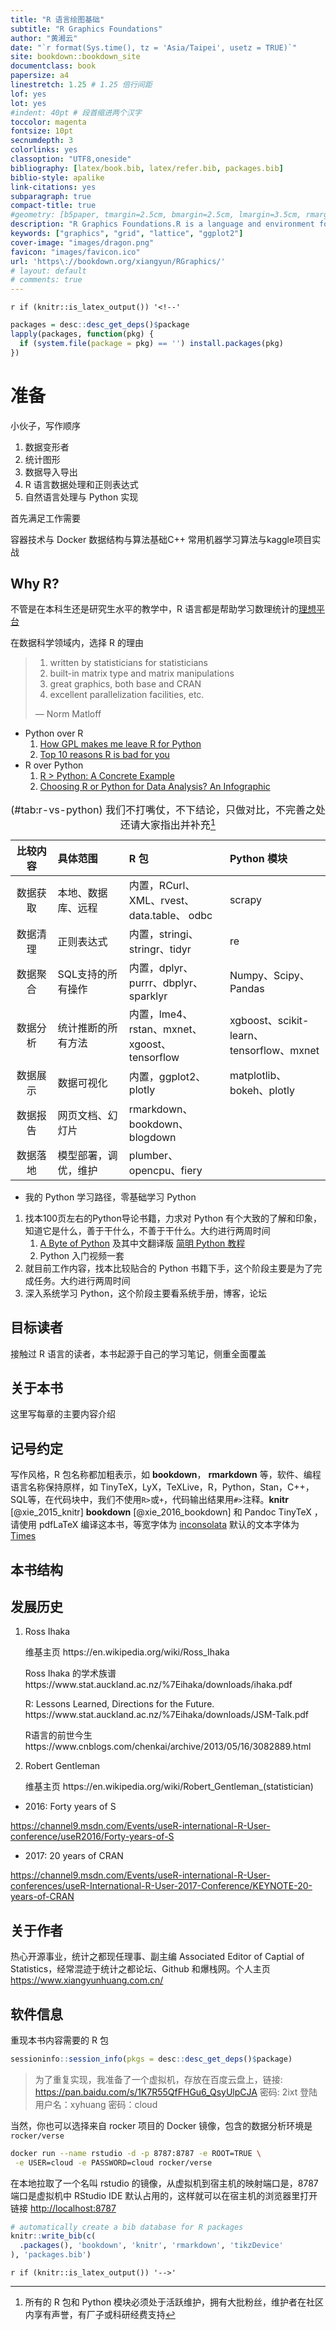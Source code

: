 ```yaml
---
title: "R 语言绘图基础"
subtitle: "R Graphics Foundations"
author: "黄湘云"
date: "`r format(Sys.time(), tz = 'Asia/Taipei', usetz = TRUE)`"
site: bookdown::bookdown_site
documentclass: book
papersize: a4
linestretch: 1.25 # 1.25 倍行间距
lof: yes
lot: yes
#indent: 40pt # 段首缩进两个汉字
toccolor: magenta
fontsize: 10pt
secnumdepth: 3
colorlinks: yes
classoption: "UTF8,oneside"
bibliography: [latex/book.bib, latex/refer.bib, packages.bib]
biblio-style: apalike
link-citations: yes
subparagraph: true
compact-title: true
#geometry: [b5paper, tmargin=2.5cm, bmargin=2.5cm, lmargin=3.5cm, rmargin=2.5cm]
description: "R Graphics Foundations.R is a language and environment for statistical computing and graphics. R is similar to the award-winning S system, which was developed at Bell Laboratories by John Chambers et al. It provides a wide variety of statistical and graphical techniques (linear and nonlinear modelling, statistical tests, time series analysis, classification, clustering, ...). R is designed as a true computer language with control-flow constructions for iteration and alternation, and it allows users to add additional functionality by defining new functions. For computationally intensive tasks, C, C++ and Fortran code can be linked and called at run time. 学习 R Base Graphics 部分的测试代码，函数各参数含义的查询手册，主要目的是帮助读者读懂参考手册，写作过程分步走：学习知识，记笔记，可写本书上或博客上，博客侧重在某个点的内容扩展上，书籍需要照顾覆盖面，各部分平衡一点，整理心得，再次修改笔记以符合书籍。所有的案例都基于真实数据集，基础R打包的数据集都是真实的，扩展案例就是在规模上进行扩展，选用基础R中的数据，原因是收集清洗真实数据是比较麻烦和费时间的事情"
keywords: ["graphics", "grid", "lattice", "ggplot2"]
cover-image: "images/dragon.png"
favicon: "images/favicon.ico"
url: 'https\://bookdown.org/xiangyun/RGraphics/'
# layout: default
# comments: true
---
```


\mainmatter

`r if (knitr::is_latex_output()) '<!--'` 

```r
packages = desc::desc_get_deps()$package
lapply(packages, function(pkg) {
  if (system.file(package = pkg) == '') install.packages(pkg)
})
```

# 准备 {#prerequisites}
\index{bookdown}
\index{knitr}
\index{pandoc}

::: warning
小伙子，写作顺序

1. 数据变形者
1. 统计图形
1. 数据导入导出
1. R 语言数据处理和正则表达式
1. 自然语言处理与 Python 实现

首先满足工作需要

[容器技术与 Docker]{.todo}
[数据结构与算法基础C++]{.todo}
[常用机器学习算法与kaggle项目实战]{.todo}
:::



## Why R? {#why-r}

不管是在本科生还是研究生水平的教学中，R 语言都是帮助学习数理统计的[理想平台][why-r]

[why-r]: https://www.ejwagenmakers.com/misc/HortonEtAl2004.pdf

在数据科学领域内，选择 R 的理由


> 1. written by statisticians for statisticians  
2. built-in matrix type and matrix manipulations  
3. great graphics, both base and CRAN  
4. excellent parallelization facilities, etc.  
> 
> --- Norm Matloff


-  Python over R
   1. [How GPL makes me leave R for Python](https://r-posts.com/how-gpl-makes-me-leave-r-for-python/)
   1. [Top 10 reasons R is bad for you](https://decisionstats.com/2009/01/10/top-ten-rrreasons-r-is-bad-for-you/)
-  R over Python
   1. [R > Python: A Concrete Example](https://matloff.wordpress.com/)
   1. [Choosing R or Python for Data Analysis? An Infographic](https://www.datacamp.com/community/tutorials/r-or-python-for-data-analysis) 


Table: (\#tab:r-vs-python) 我们不打嘴仗，不下结论，只做对比，不完善之处还请大家指出并补充[^r-python-notes]

-----------------------------------------------------------------------------------------------------------------------
  比较内容      具体范围                    R 包                                   Python 模块
--------------- --------------------------- -------------------------------------- ------------------------------------
  数据获取      本地、数据库、远程          内置，RCurl、XML、rvest、data.table、  scrapy
                                            odbc

  数据清理      正则表达式                  内置，stringi、stringr、tidyr          re

  数据聚合      SQL支持的所有操作           内置，dplyr、purrr、dbplyr、sparklyr   Numpy、Scipy、Pandas

  数据分析      统计推断的所有方法          内置，lme4、rstan、mxnet、xgoost、     xgboost、scikit-learn、tensorflow、mxnet  
                                            tensorflow               

  数据展示      数据可视化                  内置，ggplot2、plotly                  matplotlib、bokeh、plotly

  数据报告      网页文档、幻灯片            rmarkdown、bookdown、blogdown 

  数据落地      模型部署，调优，维护        plumber、opencpu、fiery
-----------------------------------------------------------------------------------------------------------------------

[^r-python-notes]: 所有的 R 包和 Python 模块必须处于活跃维护，拥有大批粉丝，维护者在社区内享有声誉，有厂子或科研经费支持

* 我的 Python 学习路径，零基础学习 Python

1. 找本100页左右的Python导论书籍，力求对 Python 有个大致的了解和印象，知道它是什么，善于干什么，不善于干什么。大约进行两周时间
   1. [A Byte of Python](https://python.swaroopch.com/) 及其中文翻译版 [简明 Python 教程](https://bop.mol.uno/)
   1. Python 入门视频一套
1. 就目前工作内容，找本比较贴合的 Python 书籍下手，这个阶段主要是为了完成任务。大约进行两周时间
1. 深入系统学习 Python，这个阶段主要看系统手册，博客，论坛

## 目标读者 {#who-read-this-book}

接触过 R 语言的读者，本书起源于自己的学习笔记，侧重全面覆盖

## 关于本书 {#what-talk-about}

这里写每章的主要内容介绍

## 记号约定 {#conventions}

写作风格，R 包名称都加粗表示，如 **bookdown**， **rmarkdown** 等，软件、编程语言名称保持原样，如 TinyTeX，LyX，TeXLive，R，Python，Stan，C++，SQL等，在代码块中，我们不使用`R>`或`+`，代码输出结果用`#>`注释。**knitr** [@xie_2015_knitr] **bookdown** [@xie_2016_bookdown] 和 Pandoc \index{Pandoc} TinyTeX \index{TinyTeX}，请使用 pdfLaTeX 编译这本书，等宽字体为 [inconsolata](https://ctan.org/pkg/inconsolata) 默认的文本字体为 [Times](https://ctan.org/pkg/mathptmx)

## 本书结构 {#structure-of-book}


## 发展历史 {#history-of-r}

1. Ross Ihaka

    维基主页 https://en.wikipedia.org/wiki/Ross_Ihaka
    
    Ross Ihaka 的学术族谱
    https://www.stat.auckland.ac.nz/%7Eihaka/downloads/ihaka.pdf
    
    R: Lessons Learned, Directions for the Future.
    https://www.stat.auckland.ac.nz/%7Eihaka/downloads/JSM-Talk.pdf
    
    R语言的前世今生 https://www.cnblogs.com/chenkai/archive/2013/05/16/3082889.html

1. Robert Gentleman

    维基主页 https://en.wikipedia.org/wiki/Robert_Gentleman_(statistician)

- 2016: Forty years of S
   
<https://channel9.msdn.com/Events/useR-international-R-User-conference/useR2016/Forty-years-of-S>

- 2017: 20 years of CRAN

<https://channel9.msdn.com/Events/useR-international-R-User-conferences/useR-International-R-User-2017-Conference/KEYNOTE-20-years-of-CRAN>


## 关于作者 {#about-author}

热心开源事业，统计之都现任理事、副主编 Associated Editor of Captial of Statistics，经常混迹于统计之都论坛、Github 和爆栈网。个人主页 <https://www.xiangyunhuang.com.cn/>

## 软件信息 {#softwares-rsession-info}

重现本书内容需要的 R 包

```r
sessioninfo::session_info(pkgs = desc::desc_get_deps()$package)
```

> 为了重复实现，我准备了一个虚拟机，存放在百度云盘上，链接: <https://pan.baidu.com/s/1K7R55QfFHGu6_QsyUlpCJA> 密码: 2ixt
登陆用户名：xyhuang 密码：cloud

当然，你也可以选择来自 rocker 项目的 Docker 镜像，包含的数据分析环境是 `rocker/verse`

```bash
docker run --name rstudio -d -p 8787:8787 -e ROOT=TRUE \
 -e USER=cloud -e PASSWORD=cloud rocker/verse
```

在本地拉取了一个名叫 rstudio 的镜像，从虚拟机到宿主机的映射端口是，8787 端口是虚拟机中 RStudio IDE 默认占用的，这样就可以在宿主机的浏览器里打开链接 <http://localhost:8787>

```r
# automatically create a bib database for R packages
knitr::write_bib(c(
  .packages(), 'bookdown', 'knitr', 'rmarkdown', 'tikzDevice'
), 'packages.bib')
```

`r if (knitr::is_latex_output()) '-->'`
